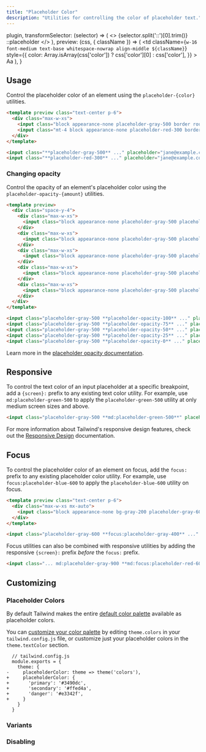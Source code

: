 ```yaml
---
title: "Placeholder Color"
description: "Utilities for controlling the color of placeholder text."
---
```



  plugin,
  transformSelector: (selector) => (
    <>
      {selector.split('::')[0].trim()}
      <span className="text-gray-500">::placeholder</span>
    </>
  ),
  preview: (css, { className }) => (
    <td
      className={`w-16 font-medium text-base whitespace-nowrap align-middle ${className}`}
      style={{
        color: Array.isArray(css['color']) ? css['color'][0] : css['color'],
      }}
    >
      Aa
    </td>
  ),
}

## Usage

Control the placeholder color of an element using the `placeholder-{color}` utilities.

```html emerald
<template preview class="text-center p-6">
  <div class="max-w-xs">
    <input class="block appearance-none placeholder-gray-500 border rounded-md w-full py-3 px-4 text-gray-700 leading-5" placeholder="jane@example.com">
    <input class="mt-4 block appearance-none placeholder-red-300 border border-red-400 rounded-md w-full py-3 px-4 text-gray-700 leading-5" placeholder="jane@example.com">
  </div>
</template>

<input class="**placeholder-gray-500** ..." placeholder="jane@example.com">
<input class="**placeholder-red-300** ..." placeholder="jane@example.com">
```

### Changing opacity

Control the opacity of an element's placeholder color using the `placeholder-opacity-{amount}` utilities.

```html lightBlue
<template preview>
  <div class="space-y-4">
    <div class="max-w-xs">
      <input class="block appearance-none placeholder-gray-500 placeholder-opacity-100 border rounded-md w-full py-3 px-4 text-gray-700 leading-5" placeholder="jane@example.com">
    </div>
    <div class="max-w-xs">
      <input class="block appearance-none placeholder-gray-500 placeholder-opacity-75 border rounded-md w-full py-3 px-4 text-gray-700 leading-5" placeholder="jane@example.com">
    </div>
    <div class="max-w-xs">
      <input class="block appearance-none placeholder-gray-500 placeholder-opacity-50 border rounded-md w-full py-3 px-4 text-gray-700 leading-5" placeholder="jane@example.com">
    </div>
    <div class="max-w-xs">
      <input class="block appearance-none placeholder-gray-500 placeholder-opacity-25 border rounded-md w-full py-3 px-4 text-gray-700 leading-5" placeholder="jane@example.com">
    </div>
    <div class="max-w-xs">
      <input class="block appearance-none placeholder-gray-500 placeholder-opacity-0 border rounded-md w-full py-3 px-4 text-gray-700 leading-5" placeholder="jane@example.com">
    </div>
  </div>
</template>

<input class="placeholder-gray-500 **placeholder-opacity-100** ..." placeholder="jane@example.com">
<input class="placeholder-gray-500 **placeholder-opacity-75** ..." placeholder="jane@example.com">
<input class="placeholder-gray-500 **placeholder-opacity-50** ..." placeholder="jane@example.com">
<input class="placeholder-gray-500 **placeholder-opacity-25** ..." placeholder="jane@example.com">
<input class="placeholder-gray-500 **placeholder-opacity-0** ..." placeholder="jane@example.com">
```

Learn more in the [placeholder opacity documentation](/docs/placeholder-opacity).

## Responsive

To control the text color of an input placeholder at a specific breakpoint, add a `{screen}:` prefix to any existing text color utility. For example, use `md:placeholder-green-500` to apply the `placeholder-green-500` utility at only medium screen sizes and above.

```html
<input class="placeholder-gray-500 **md:placeholder-green-500**" placeholder="jane@example.com">
```

For more information about Tailwind's responsive design features, check out the [Responsive Design](/docs/responsive-design) documentation.

## Focus

To control the placeholder color of an element on focus, add the `focus:` prefix to any existing placeholder color utility. For example, use `focus:placeholder-blue-600` to apply the `placeholder-blue-600` utility on focus.

```html
<template preview class="text-center p-6">
  <div class="max-w-xs mx-auto">
    <input class="block appearance-none bg-gray-200 placeholder-gray-600 border border-transparent focus:border-gray-300 focus:bg-white focus:placeholder-gray-400 rounded w-full py-3 px-4 text-gray-700 leading-5 focus:outline-none" placeholder="jane@example.com">
  </div>
</template>

<input class="placeholder-gray-600 **focus:placeholder-gray-400** ..." placeholder="jane@example.com">
```

Focus utilities can also be combined with responsive utilities by adding the responsive `{screen}:` prefix *before* the `focus:` prefix.

```html
<input class="... md:placeholder-gray-900 **md:focus:placeholder-red-600** ...">
```

## Customizing

### Placeholder Colors

By default Tailwind makes the entire [default color palette](/docs/customizing-colors#default-color-palette) available as placeholder colors.

You can [customize your color palette](/docs/colors#customizing) by editing `theme.colors` in your `tailwind.config.js` file, or customize just your placeholder colors in the `theme.textColor` section.

```diff-js
  // tailwind.config.js
  module.exports = {
    theme: {
-     placeholderColor: theme => theme('colors'),
+     placeholderColor: {
+       'primary': '#3490dc',
+       'secondary': '#ffed4a',
+       'danger': '#e3342f',
+     }
    }
  }
```

### Variants

<Variants plugin="placeholderColor" />

### Disabling

<Disabling plugin="placeholderColor" />
